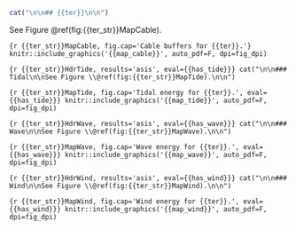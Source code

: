 ```r
cat("\n\n## {{ter}}\n\n")
```

See Figure \@ref(fig:{{ter_str}}MapCable).

```{r {{ter_str}}MapCable, fig.cap='Cable buffers for {{ter}}.'}
knitr::include_graphics('{{map_cable}}', auto_pdf=F, dpi=fig_dpi)
```

```{r {{ter_str}}HdrTide, results='asis', eval={{has_tide}}}
cat("\n\n### Tidal\n\nSee Figure \\@ref(fig:{{ter_str}}MapTide).\n\n")
```

```{r {{ter_str}}MapTide, fig.cap='Tidal energy for {{ter}}.', eval={{has_tide}}}
knitr::include_graphics('{{map_tide}}', auto_pdf=F, dpi=fig_dpi)
```

```{r {{ter_str}}HdrWave, results='asis', eval={{has_wave}}}
cat("\n\n### Wave\n\nSee Figure \\@ref(fig:{{ter_str}}MapWave).\n\n")
```

```{r {{ter_str}}MapWave, fig.cap='Wave energy for {{ter}}.', eval={{has_wave}}}
knitr::include_graphics('{{map_wave}}', auto_pdf=F, dpi=fig_dpi)
```


```{r {{ter_str}}HdrWind, results='asis', eval={{has_wind}}}
cat("\n\n### Wind\n\nSee Figure \\@ref(fig:{{ter_str}}MapWind).\n\n")
```

```{r {{ter_str}}MapWind, fig.cap='Wind energy for {{ter}}.', eval={{has_wind}}}
knitr::include_graphics('{{map_wind}}', auto_pdf=F, dpi=fig_dpi)
```

